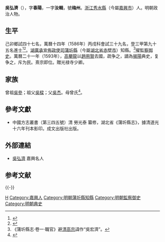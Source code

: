 {{明清人物信息框
| 姓名 = 吳弘濟
| 原名 =
| 圖片名稱= 
| 圖片大小 =
| 圖片說明 = 
| 最高職務 =
| 國家 = 大明 
| 爵位 =
| 籍貫 = 浙江嘉興府秀水縣
| 族裔 = 
| 旗籍 = 
| 字號 = 
| 諡號 =
| 出生日期 = 生年不詳
| 出生地點 =
| 逝世日期 = 卒年不詳
| 逝世地點 =
| 墓葬 =
| 配偶 = 
| 親屬 = 
| 出身 =
* 萬曆十四年丙戌科進士
| 經歷 =
| 著作 =  
}}
'''吳弘濟'''（{{bd|1559年||？||W}}），字'''春陽'''，一字'''汝輯'''，號'''梅州'''。[[浙江|浙江]][[秀水縣|秀水縣]]（今屬[[嘉興市|嘉興市]]）人。明朝政治人物。

== 生平 ==
己卯鄉試四十七名，萬曆十四年（1586年）丙戌科會試三十九名，登三甲第九十五名進士<ref>{{Cite book|title=《皇明贡举考》卷五|last=（明）[[张朝瑞|张朝瑞]]|first=|publisher=《续修四库全书》史部第828册|year=|isbn=|location=|pages=}}</ref><ref>{{Cite book|title=贡举志五种 上|last=鲁小俊，江俊伟著|first=|publisher=武汉：武汉大学出版社|year=2009|isbn=978-7-307-07043-1|location=|pages=}}</ref>。[[湖廣承宣佈政使司|湖廣承宣佈政使司]][[蒲圻縣|蒲圻縣]]（今屬[[湖北省|湖北省]][[赤壁市|赤壁市]]）知縣。<ref>《蒲圻縣志·卷一·職官》避[[清高宗|清高宗]]諱作“吳宏濟”。</ref>擢[[監察御史|監察御史]]。萬曆二十一年（1593年），[[高攀龍|高攀龍]]以[[趙用賢|趙用賢]]去國，疏争之，謫為[[揭陽|揭陽]]典史，复争之，斥为民。熹宗即位。贈光禄寺少卿。

== 家族 ==
曾祖[[吳參|吳參]]；祖父[[吳樑|吳樑]]；父[[吳杰|吳杰]]。母曾氏<ref>{{Cite book|title=天一阁藏明代科举录选刊 登科录 点校本|last=龚延明主编|first=|publisher=宁波出版社|year=2016|isbn=978-7-5526-2320-8|location=宁波|pages=|quote=《天一閣藏明代科舉錄選刊.登科錄》之《萬曆丙戌科進士同年總綠》}}</ref>。

==參考文獻==
*中國方志叢書（第三四五號）清 勞光泰 纂修，湖北省《蒲圻縣志》，據清道光十六年刊本影印。成文出版社出版。

==外部連結==
*[http://gxgc.zjlib.cn:8081/pub/jiax_grw/jiaxing/201004/t20100422_426336.html 吳弘濟] 嘉興名人

==参考文献==
{{reflist}}

{{-}}
{{start box}}
{{s-off}}
{{succession box|[[高舉|高舉]]|[[葉文懋|葉文懋]]|[[湖廣承宣佈政使司|湖廣]][[蒲圻縣|蒲圻縣]][[蒲圻縣知縣列表|知縣]]|<small>[[萬曆|萬曆]]間上任</small>}}
{{end box}}

{{萬曆十四年丙戌科殿試金榜}}

{{Authority control}}

{{DEFAULTSORT:Wu吳}}
[[Category:吳姓|H]]
[[Category:嘉興人|Category:嘉興人]]
[[Category:明朝蒲圻縣知縣|Category:明朝蒲圻縣知縣]]
[[Category:明朝監察御史|Category:明朝監察御史]]
[[Category:明朝典史|Category:明朝典史]]